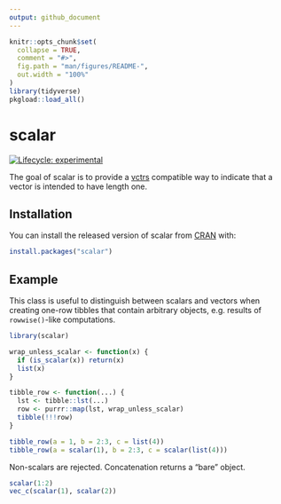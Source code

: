 ```yaml
---
output: github_document
---
```


<!-- README.md is generated from README.Rmd. Please edit that file -->

```r
knitr::opts_chunk$set(
  collapse = TRUE,
  comment = "#>",
  fig.path = "man/figures/README-",
  out.width = "100%"
)
library(tidyverse)
pkgload::load_all()
```

# scalar

<!-- badges: start -->
[![Lifecycle: experimental](https://img.shields.io/badge/lifecycle-experimental-orange.svg)](https://www.tidyverse.org/lifecycle/#experimental)
<!-- badges: end -->

The goal of scalar is to provide a [vctrs](https://vctrs.r-lib.org/) compatible way to indicate that a vector is intended to have length one.

## Installation

You can install the released version of scalar from [CRAN](https://CRAN.R-project.org) with:

``` r
install.packages("scalar")
```

## Example

This class is useful to distinguish between scalars and vectors when creating one-row tibbles that contain arbitrary objects, e.g. results of `rowwise()`-like computations.

```r
library(scalar)

wrap_unless_scalar <- function(x) {
  if (is_scalar(x)) return(x)
  list(x)
}

tibble_row <- function(...) {
  lst <- tibble::lst(...)
  row <- purrr::map(lst, wrap_unless_scalar)
  tibble(!!!row)
}

tibble_row(a = 1, b = 2:3, c = list(4))
tibble_row(a = scalar(1), b = 2:3, c = scalar(list(4)))
```

Non-scalars are rejected. Concatenation returns a "bare" object.

```r
scalar(1:2)
vec_c(scalar(1), scalar(2))
```
